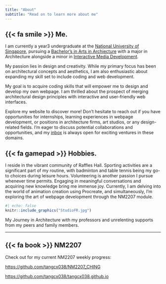 ```yaml
---
title: "About"
subtitle: "Read on to learn more about me"
---
```


## {{< fa smile >}} Me.

I am currently a year3 undergraduate at the [National University of Singapore](https://nus.edu.sg/), pursuing a [Bachelor's in Arts in Archiecture](https://cde.nus.edu.sg/arch/programmes/bachelor-of-arts-in-architecture/) with a major in Architecture alongside a minor in [Interactive Media Development](https://fass.nus.edu.sg/cnm/undergraduate-minor-imd/). 

My passion lies in design and creativity. While my primary focus has been on architectural concepts and aesthetics, I am also enthusiastic about expanding my skill set to include coding and web development.

My goal is to acquire coding skills that will empower me to design and develop my own webpage. I am thrilled about the prospect of merging architectural design principles with interactive and user-friendly web interfaces.

Explore my website to discover more! Don't hesitate to reach out if you have opportunities for internships, learning experiences in webpage development, or positions in architecture firms, art studios, or any design-related fields. I'm eager to discuss potential collaborations and opportunities, and my [inbox](mailto:e0775098@u.nus.edu) is always open for exciting ventures in these domains.

## {{< fa gamepad >}} Hobbies.

I reside in the vibrant community of Raffles Hall. Sporting activities are a significant part of my routine, with badminton and table tennis being my go-to choices during leisure hours. Volunteering is another passion I pursue whenever time permits. Engaging in meaningful conversations and acquiring new knowledge bring me immense joy. Currently, I am delving into the world of animation creation using Procreate, and simultaneously, I'm exploring the art of webpage development through the NM2207 module.

::: column-margin
```r
#| echo: false
knitr::include_graphics("StudioFR.jpg")
```

::: {.extra-small-text .dark-gray-text .topbr}
My Journey in Architecture with my professors and unrelenting supports from my peers and family members.
:::
:::

------------------------------------------------------------------------

## {{< fa book >}} NM2207

Check out for my current NM2207 weekly progress:

<https://github.com/tangcx038/NM2207_CHING>

<https://github.com/tangcx038/tangcx038.github.io>
